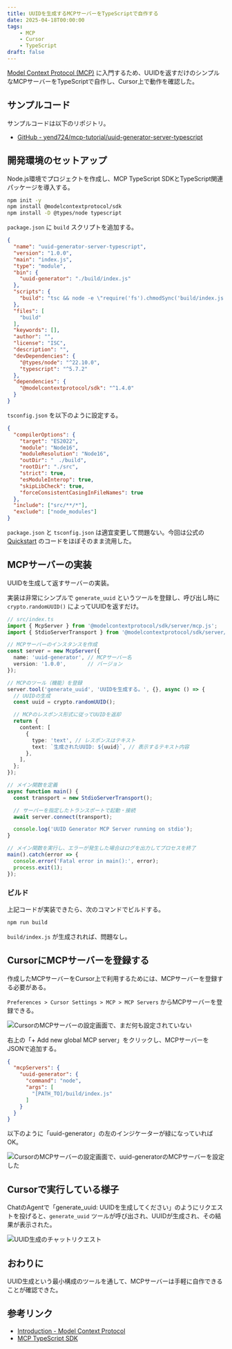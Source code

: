 ```yaml
---
title: UUIDを生成するMCPサーバーをTypeScriptで自作する
date: 2025-04-18T00:00:00
tags:
    - MCP
    - Cursor
    - TypeScript
draft: false
---
```


[Model Context Protocol (MCP)](https://modelcontextprotocol.io/introduction) に入門するため、UUIDを返すだけのシンプルなMCPサーバーをTypeScriptで自作し、Cursor上で動作を確認した。

## サンプルコード

サンプルコードは以下のリポジトリ。

- [GitHub - yend724/mcp-tutorial/uuid-generator-server-typescript](https://github.com/yend724/mcp-tutorial/tree/main/uuid-generator-server-typescript)

## 開発環境のセットアップ

Node.js環境でプロジェクトを作成し、MCP TypeScript SDKとTypeScript関連パッケージを導入する。

```sh
npm init -y
npm install @modelcontextprotocol/sdk
npm install -D @types/node typescript
```

`package.json` に `build` スクリプトを追加する。

```json
{
  "name": "uuid-generator-server-typescript",
  "version": "1.0.0",
  "main": "index.js",
  "type": "module",
  "bin": {
    "uuid-generator": "./build/index.js"
  },
  "scripts": {
    "build": "tsc && node -e \"require('fs').chmodSync('build/index.js', '755')\""
  },
  "files": [
    "build"
  ],
  "keywords": [],
  "author": "",
  "license": "ISC",
  "description": "",
  "devDependencies": {
    "@types/node": "^22.10.0",
    "typescript": "^5.7.2"
  },
  "dependencies": {
    "@modelcontextprotocol/sdk": "^1.4.0"
  }
}
```

`tsconfig.json` を以下のように設定する。

```json
{
  "compilerOptions": {
    "target": "ES2022",
    "module": "Node16",
    "moduleResolution": "Node16",
    "outDir": "　./build",
    "rootDir": "./src",
    "strict": true,
    "esModuleInterop": true,
    "skipLibCheck": true,
    "forceConsistentCasingInFileNames": true
  },
  "include": ["src/**/*"],
  "exclude": ["node_modules"]
}
```

`package.json` と `tsconfig.json` は適宜変更して問題ない。今回は公式の [Quickstart](https://modelcontextprotocol.io/quickstart/server#node) のコードをほぼそのまま流用した。


## MCPサーバーの実装

UUIDを生成して返すサーバーの実装。

実装は非常にシンプルで `generate_uuid` というツールを登録し、呼び出し時に `crypto.randomUUID()` によってUUIDを返すだけ。

```ts
// src/index.ts
import { McpServer } from '@modelcontextprotocol/sdk/server/mcp.js';
import { StdioServerTransport } from '@modelcontextprotocol/sdk/server/stdio.js';

// MCPサーバーのインスタンスを作成
const server = new McpServer({
  name: 'uuid-generator', // MCPサーバー名
  version: '1.0.0',       // バージョン
});

// MCPのツール（機能）を登録
server.tool('generate_uuid', 'UUIDを生成する。', {}, async () => {
  // UUIDの生成
  const uuid = crypto.randomUUID();

  // MCPのレスポンス形式に従ってUUIDを返却
  return {
    content: [
      {
        type: 'text', // レスポンスはテキスト
        text: `生成されたUUID: ${uuid}`, // 表示するテキスト内容
      },
    ],
  };
});

// メイン関数を定義
async function main() {
  const transport = new StdioServerTransport();

  // サーバーを指定したトランスポートで起動・接続
  await server.connect(transport);

  console.log('UUID Generator MCP Server running on stdio');
}

// メイン関数を実行し、エラーが発生した場合はログを出力してプロセスを終了
main().catch(error => {
  console.error('Fatal error in main():', error);
  process.exit(1);
});
```

### ビルド

上記コードが実装できたら、次のコマンドでビルドする。

```sh
npm run build
```

`build/index.js` が生成されれば、問題なし。

## CursorにMCPサーバーを登録する

作成したMCPサーバーをCursor上で利用するためには、MCPサーバーを登録する必要がある。

`Preferences > Cursor Settings > MCP > MCP Servers` からMCPサーバーを登録できる。

![CursorのMCPサーバーの設定画面で、まだ何も設定されていない](/assets/posts/2025-04-18-mcp-server-introduction/mcp-servers-01.png)

右上の「+ Add new global MCP server」をクリックし、MCPサーバーをJSONで追加する。

```json
{
  "mcpServers": {
    "uuid-generator": {
      "command": "node",
      "args": [
        "[PATH_TO]/build/index.js"
      ]
    }
  }
}
```

以下のように「uuid-generator」の左のインジケーターが緑になっていればOK。

<Image src="/assets/posts/2025-04-18-mcp-server-introduction/mcp-servers-02.png" alt="CursorのMCPサーバーの設定画面で、uuid-generatorのMCPサーバーを設定した" width={2406} height={464} />

## Cursorで実行している様子

ChatのAgentで「generate_uuid: UUIDを生成してください」のようにリクエストを投げると、`generate_uuid` ツールが呼び出され、UUIDが生成され、その結果が表示された。

<Image src="/assets/posts/2025-04-18-mcp-server-introduction/uuid-generation-chat-request.png" alt="UUID生成のチャットリクエスト" width={712} height={1012} />

## おわりに

UUID生成という最小構成のツールを通して、MCPサーバーは手軽に自作できることが確認できた。

## 参考リンク

- [Introduction - Model Context Protocol](https://modelcontextprotocol.io/introduction)
- [MCP TypeScript SDK](https://github.com/modelcontextprotocol/typescript-sdk)